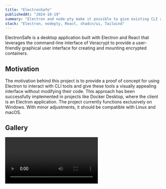```yaml
---
title: "ElectronSafe"
publishedAt: "2024-10-19"
summary: "Electron and node-pty make it possible to give existing CLI apps a new look using web apps."
stack: "Electron, nodepty, React, shadcn/ui, Tailwind"
---
```


ElectronSafe is a desktop application built with Electron and React that leverages the command-line interface of Veracrypt to provide a user-friendly graphical user interface for creating and mounting encrypted containers.

## Motivation
The motivation behind this project is to provide a proof of concept for using Electron to interact with CLI tools and give these tools a visually appealing interface without modifying their code. This approach has been successfully implemented in projects like Docker Desktop, where the client is an Electron application. The project currently functions exclusively on Windows. With minor adjustments, it should be compatible with Linux and macOS.

## Gallery
<Video src="https://github.com/galletafromjell666/electronSafe/raw/refs/heads/assets/2024-10-19_16-40-24.mov"/>


<Image
  alt="Create container view"
  src="https://raw.githubusercontent.com/galletafromjell666/electronSafe/bc051c57767357ba58e50135fbadaf10227e8771/create-1.png"
/>

## Technologies
- React
- Typescript
- nodepty: Utilized for spawning and controlling a terminal within the Node.js environment. It allows the creation of a pseudo-terminal (pty) that can be programmatically read from and written to, enabling direct interaction with command-line tools.
- Electron: Empowers the development of cross-platform desktop applications using JavaScript. By leveraging Electron's main process, we interface with nodepty for terminal operations. Inter-process communication (IPC) events are used to transmit data to the renderer process, where React handles the dynamic UI rendering.
- Tailwind CSS: A highly configurable, utility-first CSS framework that accelerates the styling process by providing low-level utility classes directly in the markup.
- shadcn: A robust component library that offers a collection of accessible, pre-styled components, enhancing the UI development with consistent design patterns and best practices.
- Vite

## Development 77
Running node-pty and Electron requires additional dependencies beyond a Node.js installation. The document specifies the versions I am using, but you can experiment with newer ones.

### Python 
Python is required, you can install Python from the Microsoft Store, the project was built with [Python 3.12](https://www.microsoft.com/store/productId/9NCVDN91XZQP?ocid=pdpshare)

### Windows SDK
`Desktop Development with C++` and `MSVC v143 - VS 2022 C++ x64/x86 Spectre-mitigated libs (Latest)` are required, those can be installed using the [Visual Studio Installer](https://developer.microsoft.com/en-us/windows/downloads/windows-sdk/)

.vsconfig
```json
{
  "version": "1.0",
  "components": [
    "Microsoft.VisualStudio.Component.Roslyn.Compiler",
    "Microsoft.Component.MSBuild",
    "Microsoft.VisualStudio.Component.CoreBuildTools",
    "Microsoft.VisualStudio.Workload.MSBuildTools",
    "Microsoft.VisualStudio.Component.Windows10SDK",
    "Microsoft.VisualStudio.Component.VC.CoreBuildTools",
    "Microsoft.VisualStudio.Component.VC.Tools.x86.x64",
    "Microsoft.VisualStudio.Component.VC.Redist.14.Latest",
    "Microsoft.VisualStudio.Component.Windows11SDK.22621",
    "Microsoft.VisualStudio.Component.VC.CMake.Project",
    "Microsoft.VisualStudio.Component.TestTools.BuildTools",
    "Microsoft.VisualStudio.Component.VC.ASAN",
    "Microsoft.VisualStudio.Component.TextTemplating",
    "Microsoft.VisualStudio.Component.VC.CoreIde",
    "Microsoft.VisualStudio.ComponentGroup.NativeDesktop.Core",
    "Microsoft.VisualStudio.Workload.VCTools",
    "Microsoft.VisualStudio.Component.VC.Runtimes.x86.x64.Spectre"
  ],
  "extensions": []
}
```

Clone the project
```bash
git clone https://github.com/galletafromjell666/electronSafe.git
```

Move inside the project
```bash
cd electronSafe
```

Install modules 
```bash
npm install
```

Rebuild native Node.JS modules against the version that Electron is using
```bash
.\node_modules\.bin\electron-rebuild.cmd
```

Run
```bash
npm run dev
```